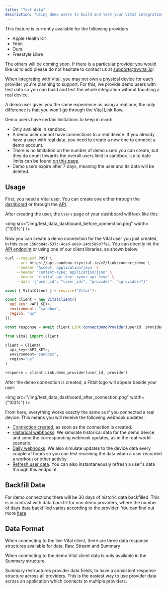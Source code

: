 ```yaml
---
title: "Test data"
description: "Using demo users to build and test your Vital integration"
---
```


<Note>
This feature is currently available for the following providers:

- Apple Health Kit
- Fitbit
- Oura
- Freestyle Libre

The others will be coming soon. If there is a particular provider you would like us to add
please do not hesitate to contact us at support@tryvital.io!

</Note>

When integrating with Vital, you may not own a physical device for each provider you're planning to support. For this, we provide demo users with test data so you can build and test the whole integration without touching a real device.

A demo user gives you the same experience as using a real one, the only difference is that you won't go through the [Vital Link](/wearables/vital-link/introduction) flow.

<Warning>

Demo users have certain limitations to keep in mind:

- Only available in sandbox.
- A demo user cannot have connections to a real device. If you already have a user with real data, you need to create a new one to connect a demo account.
- There is no limitation on the number of demo users you can create, but they do count towards the overall users limit in sandbox. Up to date limits can be found [on this page](/home/environments).
- Demo users expire after 7 days, meaning the user and its data will be deleted.

</Warning>

## Usage

First, you need a Vital user. You can create one either through the [dashboard](https://app.tryvital.io) or through the [API](/api-reference/user/create-user).

After creating the user, the `Users` page of your dashboard will look like this:

<img src="/img/test_data_dashboard_before_connection.png" width={"100%"} />

Now you can create a demo connection for the Vital user you just created, in this case `150db84c-537c-4cad-a6e9-24dc589d7fa2`. You can directly hit the [API endpoint](/api-reference/link/link-demo-provider) or using one of our client libraries, as shown below:

<SnippetGroup>

```bash Creating a demo connection
curl --request POST \
     --url https://api.sandbox.tryvital.io/v2/link/connect/demo \
     --header 'Accept: application/json' \
     --header 'Content-Type: application/json' \
     --header 'x-vital-api-key: <your_api_key>' \
     --data '{"user_id": "<user_id>", "provider": "<provider>"}'
```

```js Node
const { VitalClient } = require("Vital");

const client = new VitalClient({
  api_key: <API_KEY>,
  environment: "sandbox",
  region: "us"
});

const response = await client.Link.connectDemoProvider(userId, provider);
```

```python Python
from vital import Client

client = Client(
  api_key=<API_KEY>,
  environment="sandbox",
  region="us"
)

response = client.Link.demo_provider(user_id, provider)
```

</SnippetGroup>

After the demo connection is created, a Fitbit logo will appear beside your user.

<img src="/img/test_data_dashboard_after_connection.png" width={"100%"} />

From here, everything works exactly the same as if you connected a real device. This means you will receive the following webhook updates:

- [Connection created](/webhooks/data_flow#connection-created), as soon as the connection is created.
- [Historical webhooks](/webhooks/data_flow#historical-data-flow). We simulate historical data for the demo device and send the corresponding webhook updates, as in the real-world scenario.
- [Daily webhooks](/webhooks/data_flow#daily-data-flow). We also simulate updates to the device data every couple of hours so you can test receiving the data when a user recorded a workout or other activity.
- [Refresh user data](/api-reference/user/refresh-user-data). You can also instantaneously refresh a user's data through this endpoint.

## Backfill Data

For demo connections there will be 30 days of historic data backfilled. This is in contrast with data backfill for non demo providers,
where the number of days data backfilled varies according to the provider. You can find out more [here](/wearables/providers/introduction#historical-days-retrieved)

## Data Format

When connecting to the live Vital client, there are three data response structures available for data.
Raw, Stream and Summary

When connecting to the demo Vital client data is only available in the Summary structure.

Summary restructures provider data fields, to have a consistent response structure across all providers.
This is the easiest way to use provider data across an application which connects to multiple providers.
